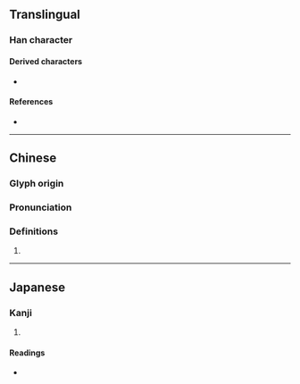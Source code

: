 {{character info}}
==Translingual==

===Han character===
{{Han char|rn=94|rad=犬|as=08|sn=11|four=|canj=KHYRF|ids=⿰犭京}}

====Derived characters====
* {{l|mul|[[𢠃]]}}

====References====
* {{Han ref|kx=0712.080|dkj=20455|hdz=21354.090|uh=7304|ud=29444}}

----
==Chinese==
{{zh-forms}}

===Glyph origin===
{{Han etym}}

===Pronunciation===
{{zh-pron
|m=jīng
|mc=y
|oc=y
|cat=n
}}

===Definitions===
{{zh-hanzi}}

# {{zh-used|黄猄|a [[small]] [[yellowish]] [[deer]]}}

----

==Japanese==

===Kanji===
{{ja-kanji|grade=|rs=犬08}}

# {{rfdef|ja|sort=犬08}}

====Readings====
* {{ja-readings|on=[[けい]] (kei), [[きょう]] (kyō)|kun=}}